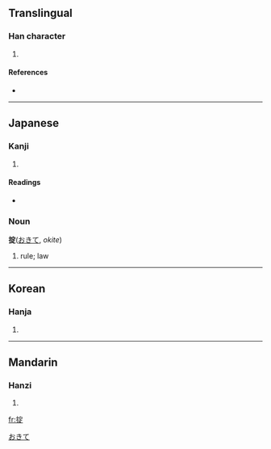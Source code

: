 ==Translingual==

===Han character===
{{Han char|rn=64|rad=手|as=08|sn=11|four=5308<sub>1</sub>|canj=手十一人 (QJMO)}}

# {{defn|Han|sort=手08}}

====References====
* {{Han ref|kx=0438.100|dkj=12272|dj=0788.070|hdz=31906.070|uh=639F|ud=25503|bh=D57E|bd=54654}}

----

==Japanese==

===Kanji===
{{ja-kanji|grade=|rs=手08}}

# {{defn|Japanese}}

====Readings====
* {{ja-readings|on=[[とう]] (tō), [[てい]] (tei), [[じょう]] (jō)|kun=[[おきて]] (okite)}}

===Noun===
'''掟'''([[おきて]], ''okite'')

# rule; law

[[Category:Japanese nouns|おきて]]

----

==Korean==

===Hanja===
{{ko-hanja|hangeul=정|eumhun=|rv=jeong|mr=chŏng|y=ceng}}

# {{defn|Korean}}

----

==Mandarin==

===Hanzi===
{{cmn-hanzi|pin=[[luě]] ([[lue3]]), [[zhěng]] ([[zheng3]])|wg=<sup>3</sup>, cheng<sup>3</sup>}}

# {{defn|Mandarin}}

[[fr:掟]]